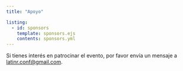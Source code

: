 ```yaml
---
title: "Apoyo"

listing:
  - id: sponsors
    template: sponsors.ejs
    contents: sponsors.yml
---
```


Si tienes interés en patrocinar el evento, por favor envía un mensaje a [latinr.conf\@gmail.com](mailto:latinr.conf@gmail.com).


::: grid

::: {#sponsors .g-col-1 .g-col-md-12 .g-col-xs-2}
:::

:::




